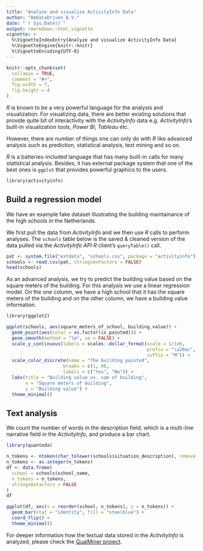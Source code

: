 ```yaml
---
title: "Analyze and visualize ActivityInfo Data"
author: "BeDataDriven B.V."
date: "`r Sys.Date()`"
output: rmarkdown::html_vignette
vignette: >
  %\VignetteIndexEntry{Analyze and visualize ActivityInfo Data}
  %\VignetteEngine{knitr::knitr}
  %\VignetteEncoding{UTF-8}
---
```


```r
knitr::opts_chunk$set(
  collapse = TRUE,
  comment = "#>",
  fig.width = 7,
  fig.height = 4
)
```

*R* is known to be a very powerful language for the analysis and visualization.
For visualizing data, there are better existing solutions that provide quite bit
of interactivity with the *ActivityInfo* data e.g. *ActivityInfo*'s built-in
visualization tools, *Power BI*, *Tableau* etc.

However, there are number of things one can only do with *R* like advanced
analysis such as prediction, statistical analysis, text mining and so on.

*R* is a batteries-included language that has many built-in calls for many
statistical analysis. Besides, it has external package system that one of the
best ones is `ggplot` that provides powerful graphics to the users.

```r
library(activityinfo)
```

## Build a regression model

We have an example fake dataset illustrating the building
maintainance of the high schools in the Netherlands.

We first pull the data from *ActivityInfo* and we then use *R* calls to perform
analyses. The `schools` table below is the saved & cleaned version of the data
pulled via the *ActivityInfo API R* client's `queryTable()` call.

```r
pat <- system.file("extdata", "schools.csv", package = "activityinfo")
schools <- read.csv(pat, stringsAsFactors = FALSE)
head(schools)
```

As an advanced analysis, we try to predict the building value based on the
square meters of the building. For this analysis we use a linear regression
model. On the one column, we have a high school that it has the square meters of
the building and on the other column, we have a building value information.

```r
library(ggplot2)

ggplot(schools, aes(square_meters_of_school, building_value)) +
  geom_point(aes(color = as.factor(is_painted))) +
  geom_smooth(method = "lm", se = FALSE) +
  scale_y_continuous(labels = scales::dollar_format(scale = 1/1e6,
                                                    prefix = "\u20ac",
                                                    suffix = "M")) +
  scale_color_discrete(name = "The building painted",
                     breaks = c(1, 0),
                     labels = c("Yes", "No")) +
  labs(title = "Building value vs. sqm of building",
       x = "Square meters of building",
       y = "Building value") +
  theme_minimal()
```

## Text analysis

We count the number of words in the description field, which is a multi-line
narrative field in the *ActivityInfo*, and produce a bar chart.

```r
library(quanteda)

n_tokens <- ntoken(char_tolower(schools$situation_description), remove_punct = TRUE)
n_tokens <- as.integer(n_tokens)
df <- data.frame(
  school = schools$school_name, 
  n_tokens = n_tokens,
  stringsAsFactors = FALSE
)
df
```


```r
ggplot(df, aes(x = reorder(school, n_tokens), y = n_tokens)) +
  geom_bar(stat = "identity", fill = "steelblue") +
  coord_flip() +
  theme_minimal()
```

For deeper information how the textual data stored 
in the *ActivityInfo* is analyzed, 
please check the [QualMiner project](https://github.com/bedatadriven/QualMiner).

